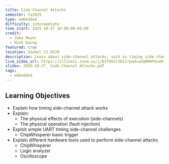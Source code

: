 ```yaml
---
title: Side-Channel Attacks
semester: fa2025
type: embedded
difficulty: intermediate
time_start: 2025-10-27 18:00:00-05:00
credit:
  - Jake Mayer
  - Minh Duong
featured: true
location: Siebel CS 0220
description: Learn about side-channel attacks, such as timing side-channels and power analysis!
live_video_url: https://illinois.zoom.us/j/83799213821?pwd=aeQAMmP8ueKmbGoAqYR3eRQxqDAMPI.1
slides: 2025-10-27_ Side-Channel Attacks.pdf
tags:
  - embedded
---
```

## Learning Objectives
- Explain how timing side-channel attack works
- Explain:
  - The physical effects of execution (side-channels)
  - The physical operation (fault injection)
- Exploit simple UART timing side-channel challenges
  - ChipWhisperer basic trigger
- Explain different hardware tools used to perform side-channel attacks
  - ChipWhisperer
  - Logic analyzer
  - Oscilloscope
